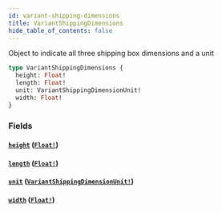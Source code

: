```yaml
---
id: variant-shipping-dimensions
title: VariantShippingDimensions
hide_table_of_contents: false
---
```



Object to indicate all three shipping box dimensions and a unit

```graphql
type VariantShippingDimensions {
  height: Float!
  length: Float!
  unit: VariantShippingDimensionUnit!
  width: Float!
}
```


### Fields

#### [`height`](#) ([`Float!`](/developers/demandhq-apis/demand-api/graphql/reference/scalars/float))




#### [`length`](#) ([`Float!`](/developers/demandhq-apis/demand-api/graphql/reference/scalars/float))




#### [`unit`](#) ([`VariantShippingDimensionUnit!`](/developers/demandhq-apis/demand-api/graphql/reference/enums/variant-shipping-dimension-unit))




#### [`width`](#) ([`Float!`](/developers/demandhq-apis/demand-api/graphql/reference/scalars/float))






